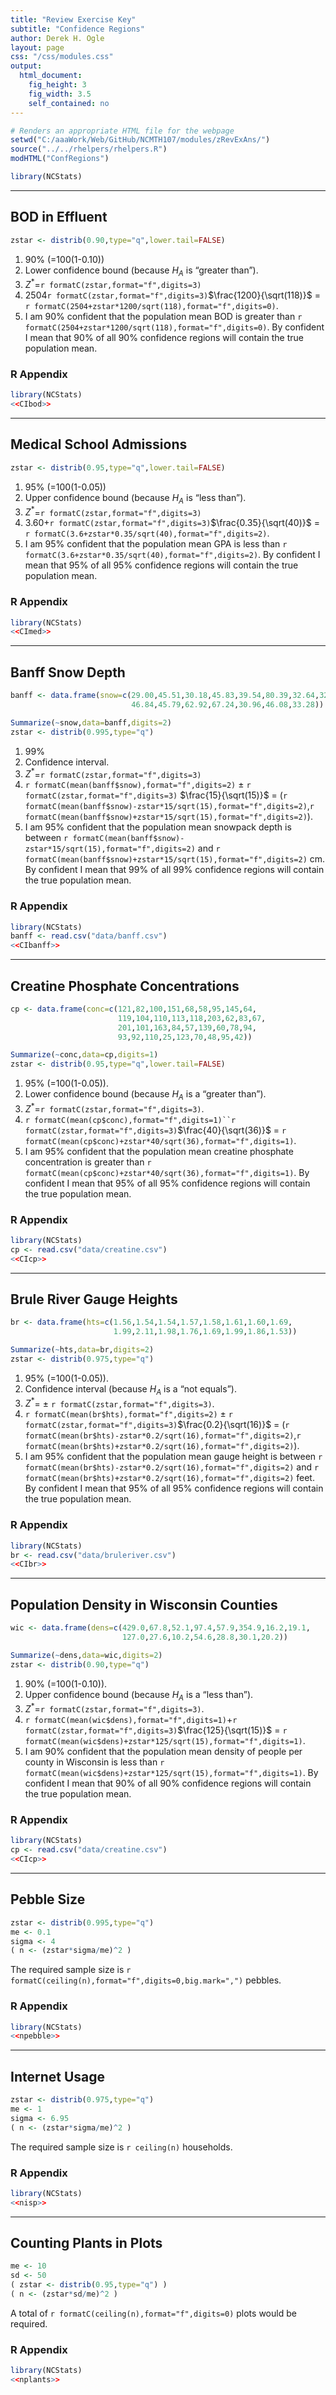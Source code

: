 ```yaml
---
title: "Review Exercise Key"
subtitle: "Confidence Regions"
author: Derek H. Ogle
layout: page
css: "/css/modules.css"
output:
  html_document:
    fig_height: 3
    fig_width: 3.5
    self_contained: no
---
```


```r
# Renders an appropriate HTML file for the webpage
setwd("C:/aaaWork/Web/GitHub/NCMTH107/modules/zRevExAns/")
source("../../rhelpers/rhelpers.R")
modHTML("ConfRegions")
```
```r
library(NCStats)
```

----

## BOD in Effluent
```r
zstar <- distrib(0.90,type="q",lower.tail=FALSE)
```

1. 90% (=100(1-0.10))
1. Lower confidence bound (because $H_{A}$ is "greater than").
1. $Z^{*}$=`r formatC(zstar,format="f",digits=3)`
1. 2504`r formatC(zstar,format="f",digits=3)`$\frac{1200}{\sqrt(118)}$ = `r formatC(2504+zstar*1200/sqrt(118),format="f",digits=0)`.
1. I am 90% confident that the population mean BOD is greater than `r formatC(2504+zstar*1200/sqrt(118),format="f",digits=0)`. By confident I mean that 90% of all 90% confidence regions will contain the true population mean.

### R Appendix
```r
library(NCStats)
<<CIbod>>
```

----

## Medical School Admissions
```r
zstar <- distrib(0.95,type="q",lower.tail=FALSE)
```

1. 95% (=100(1-0.05))
1. Upper confidence bound (because $H_{A}$ is "less than").
1. $Z^{*}$=`r formatC(zstar,format="f",digits=3)`
1. 3.60+`r formatC(zstar,format="f",digits=3)`$\frac{0.35}{\sqrt(40)}$ = `r formatC(3.6+zstar*0.35/sqrt(40),format="f",digits=2)`.
1. I am 95% confident that the population mean GPA is less than `r formatC(3.6+zstar*0.35/sqrt(40),format="f",digits=2)`. By confident I mean that 95% of all 95% confidence regions will contain the true population mean.

### R Appendix
```r
library(NCStats)
<<CImed>>
```

----

## Banff Snow Depth
```r
banff <- data.frame(snow=c(29.00,45.51,30.18,45.83,39.54,80.39,32.64,32.89,
                           46.84,45.79,62.92,67.24,30.96,46.08,33.28))
```
```r
Summarize(~snow,data=banff,digits=2)
zstar <- distrib(0.995,type="q")
```

1. 99%
1. Confidence interval.
1. $Z^{*}$=`r formatC(zstar,format="f",digits=3)`
1. `r formatC(mean(banff$snow),format="f",digits=2)` $\pm$ `r formatC(zstar,format="f",digits=3)` $\frac{15}{\sqrt(15)}$ = (`r formatC(mean(banff$snow)-zstar*15/sqrt(15),format="f",digits=2)`,`r formatC(mean(banff$snow)+zstar*15/sqrt(15),format="f",digits=2)`).
1. I am 95% confident that the population mean snowpack depth is between `r formatC(mean(banff$snow)-zstar*15/sqrt(15),format="f",digits=2)` and `r formatC(mean(banff$snow)+zstar*15/sqrt(15),format="f",digits=2)` cm. By confident I mean that 99% of all 99% confidence regions will contain the true population mean.

### R Appendix
```r
library(NCStats)
banff <- read.csv("data/banff.csv")
<<CIbanff>>
```

----

## Creatine Phosphate Concentrations
```r
cp <- data.frame(conc=c(121,82,100,151,68,58,95,145,64,
                        119,104,110,113,118,203,62,83,67,
                        201,101,163,84,57,139,60,78,94,
                        93,92,110,25,123,70,48,95,42))
```
```r
Summarize(~conc,data=cp,digits=1)
zstar <- distrib(0.95,type="q",lower.tail=FALSE)
```

1. 95% (=100(1-0.05)).
1. Lower confidence bound (because $H_{A}$ is a "greater than").
1. $Z^{*}$=`r formatC(zstar,format="f",digits=3)`.
1. `r formatC(mean(cp$conc),format="f",digits=1)``r formatC(zstar,format="f",digits=3)`$\frac{40}{\sqrt(36)}$ = `r formatC(mean(cp$conc)+zstar*40/sqrt(36),format="f",digits=1)`.
1. I am 95% confident that the population mean creatine phosphate concentration is greater than `r formatC(mean(cp$conc)+zstar*40/sqrt(36),format="f",digits=1)`. By confident I mean that 95% of all 95% confidence regions will contain the true population mean.

### R Appendix
```r
library(NCStats)
cp <- read.csv("data/creatine.csv")
<<CIcp>>
```

----

## Brule River Gauge Heights
```r
br <- data.frame(hts=c(1.56,1.54,1.54,1.57,1.58,1.61,1.60,1.69,
                       1.99,2.11,1.98,1.76,1.69,1.99,1.86,1.53))
```
```r
Summarize(~hts,data=br,digits=2)
zstar <- distrib(0.975,type="q")
```

1. 95% (=100(1-0.05)).
1. Confidence interval (because $H_{A}$ is a "not equals").
1. $Z^{*}$= $\pm$ `r formatC(zstar,format="f",digits=3)`.
1. `r formatC(mean(br$hts),format="f",digits=2)` $\pm$ `r formatC(zstar,format="f",digits=3)`$\frac{0.2}{\sqrt(16)}$ = (`r formatC(mean(br$hts)-zstar*0.2/sqrt(16),format="f",digits=2)`,`r formatC(mean(br$hts)+zstar*0.2/sqrt(16),format="f",digits=2)`).
1. I am 95% confident that the population mean gauge height is between `r formatC(mean(br$hts)-zstar*0.2/sqrt(16),format="f",digits=2)` and `r formatC(mean(br$hts)+zstar*0.2/sqrt(16),format="f",digits=2)` feet. By confident I mean that 95% of all 95% confidence regions will contain the true population mean.

### R Appendix
```r
library(NCStats)
br <- read.csv("data/bruleriver.csv")
<<CIbr>>
```

----

## Population Density in Wisconsin Counties
```r
wic <- data.frame(dens=c(429.0,67.8,52.1,97.4,57.9,354.9,16.2,19.1,
                         127.0,27.6,10.2,54.6,28.8,30.1,20.2))
```
```r
Summarize(~dens,data=wic,digits=2)
zstar <- distrib(0.90,type="q")
```

1. 90% (=100(1-0.10)).
1. Upper confidence bound (because $H_{A}$ is a "less than").
1. $Z^{*}$=`r formatC(zstar,format="f",digits=3)`.
1. `r formatC(mean(wic$dens),format="f",digits=1)`+`r formatC(zstar,format="f",digits=3)`$\frac{125}{\sqrt(15)}$ = `r formatC(mean(wic$dens)+zstar*125/sqrt(15),format="f",digits=1)`.
1. I am 90% confident that the population mean density of people per county in Wisconsin is less than `r formatC(mean(wic$dens)+zstar*125/sqrt(15),format="f",digits=1)`. By confident I mean that 90% of all 90% confidence regions will contain the true population mean.

### R Appendix
```r
library(NCStats)
cp <- read.csv("data/creatine.csv")
<<CIcp>>
```

----

## Pebble Size
```r
zstar <- distrib(0.995,type="q")
me <- 0.1
sigma <- 4
( n <- (zstar*sigma/me)^2 )
```

The required sample size is `r formatC(ceiling(n),format="f",digits=0,big.mark=",")` pebbles.

### R Appendix
```r
library(NCStats)
<<npebble>>
```

----

## Internet Usage
```r
zstar <- distrib(0.975,type="q")
me <- 1
sigma <- 6.95
( n <- (zstar*sigma/me)^2 )
```

The required sample size is `r ceiling(n)` households.

### R Appendix
```r
library(NCStats)
<<nisp>>
```

----

## Counting Plants in Plots


\vspace{24pt}
\section*{Counting Plants in Plots}
```r
me <- 10
sd <- 50
( zstar <- distrib(0.95,type="q") )
( n <- (zstar*sd/me)^2 )
```

A total of `r formatC(ceiling(n),format="f",digits=0)` plots would be required.

### R Appendix
```r
library(NCStats)
<<nplants>>
```
